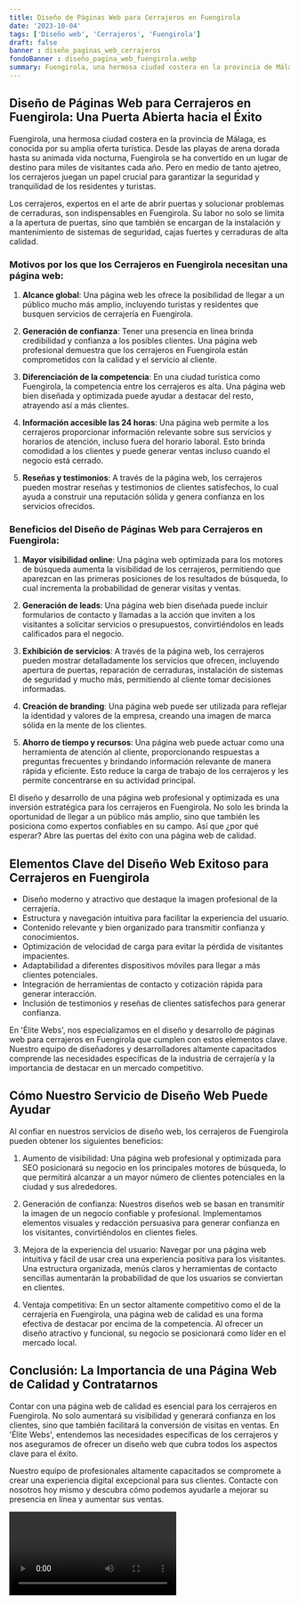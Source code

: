 ```yaml
---
title: Diseño de Páginas Web para Cerrajeros en Fuengirola
date: '2023-10-04'
tags: ['Diseño web', 'Cerrajeros', 'Fuengirola']
draft: false
banner : diseño_paginas_web_cerrajeros
fondoBanner : diseño_pagina_web_fuengirola.webp
summary: Fuengirola, una hermosa ciudad costera en la provincia de Málaga, es conocida por su amplia oferta turística. Desde las playas de arena dorada hasta su animada vida nocturna, Fuengirola se ha convertido en un lugar de destino para miles de visitantes cada año. Pero en medio de tanto ajetreo, los cerrajeros juegan un papel crucial para garantizar la seguridad y tranquilidad de los residentes y turistas.
---
```


## Diseño de Páginas Web para Cerrajeros en Fuengirola: Una Puerta Abierta hacia el Éxito

Fuengirola, una hermosa ciudad costera en la provincia de Málaga, es conocida por su amplia oferta turística. Desde las playas de arena dorada hasta su animada vida nocturna, Fuengirola se ha convertido en un lugar de destino para miles de visitantes cada año. Pero en medio de tanto ajetreo, los cerrajeros juegan un papel crucial para garantizar la seguridad y tranquilidad de los residentes y turistas.

Los cerrajeros, expertos en el arte de abrir puertas y solucionar problemas de cerraduras, son indispensables en Fuengirola. Su labor no solo se limita a la apertura de puertas, sino que también se encargan de la instalación y mantenimiento de sistemas de seguridad, cajas fuertes y cerraduras de alta calidad.

### Motivos por los que los Cerrajeros en Fuengirola necesitan una página web:

1. **Alcance global**: Una página web les ofrece la posibilidad de llegar a un público mucho más amplio, incluyendo turistas y residentes que busquen servicios de cerrajería en Fuengirola.

2. **Generación de confianza**: Tener una presencia en línea brinda credibilidad y confianza a los posibles clientes. Una página web profesional demuestra que los cerrajeros en Fuengirola están comprometidos con la calidad y el servicio al cliente.

3. **Diferenciación de la competencia**: En una ciudad turística como Fuengirola, la competencia entre los cerrajeros es alta. Una página web bien diseñada y optimizada puede ayudar a destacar del resto, atrayendo así a más clientes.

4. **Información accesible las 24 horas**: Una página web permite a los cerrajeros proporcionar información relevante sobre sus servicios y horarios de atención, incluso fuera del horario laboral. Esto brinda comodidad a los clientes y puede generar ventas incluso cuando el negocio está cerrado.

5. **Reseñas y testimonios**: A través de la página web, los cerrajeros pueden mostrar reseñas y testimonios de clientes satisfechos, lo cual ayuda a construir una reputación sólida y genera confianza en los servicios ofrecidos.

### Beneficios del Diseño de Páginas Web para Cerrajeros en Fuengirola:

1. **Mayor visibilidad online**: Una página web optimizada para los motores de búsqueda aumenta la visibilidad de los cerrajeros, permitiendo que aparezcan en las primeras posiciones de los resultados de búsqueda, lo cual incrementa la probabilidad de generar visitas y ventas.

2. **Generación de leads**: Una página web bien diseñada puede incluir formularios de contacto y llamadas a la acción que inviten a los visitantes a solicitar servicios o presupuestos, convirtiéndolos en leads calificados para el negocio.

3. **Exhibición de servicios**: A través de la página web, los cerrajeros pueden mostrar detalladamente los servicios que ofrecen, incluyendo apertura de puertas, reparación de cerraduras, instalación de sistemas de seguridad y mucho más, permitiendo al cliente tomar decisiones informadas.

4. **Creación de branding**: Una página web puede ser utilizada para reflejar la identidad y valores de la empresa, creando una imagen de marca sólida en la mente de los clientes.

5. **Ahorro de tiempo y recursos**: Una página web puede actuar como una herramienta de atención al cliente, proporcionando respuestas a preguntas frecuentes y brindando información relevante de manera rápida y eficiente. Esto reduce la carga de trabajo de los cerrajeros y les permite concentrarse en su actividad principal.

El diseño y desarrollo de una página web profesional y optimizada es una inversión estratégica para los cerrajeros en Fuengirola. No solo les brinda la oportunidad de llegar a un público más amplio, sino que también les posiciona como expertos confiables en su campo. Así que ¿por qué esperar? Abre las puertas del éxito con una página web de calidad.

<GifSeo />

<Cta />

## Elementos Clave del Diseño Web Exitoso para Cerrajeros en Fuengirola

- Diseño moderno y atractivo que destaque la imagen profesional de la cerrajería.
- Estructura y navegación intuitiva para facilitar la experiencia del usuario.
- Contenido relevante y bien organizado para transmitir confianza y conocimientos.
- Optimización de velocidad de carga para evitar la pérdida de visitantes impacientes.
- Adaptabilidad a diferentes dispositivos móviles para llegar a más clientes potenciales.
- Integración de herramientas de contacto y cotización rápida para generar interacción.
- Inclusión de testimonios y reseñas de clientes satisfechos para generar confianza.

En 'Élite Webs', nos especializamos en el diseño y desarrollo de páginas web para cerrajeros en Fuengirola que cumplen con estos elementos clave. Nuestro equipo de diseñadores y desarrolladores altamente capacitados comprende las necesidades específicas de la industria de cerrajería y la importancia de destacar en un mercado competitivo.

## Cómo Nuestro Servicio de Diseño Web Puede Ayudar

Al confiar en nuestros servicios de diseño web, los cerrajeros de Fuengirola pueden obtener los siguientes beneficios:

1. Aumento de visibilidad: Una página web profesional y optimizada para SEO posicionará su negocio en los principales motores de búsqueda, lo que permitirá alcanzar a un mayor número de clientes potenciales en la ciudad y sus alrededores.

2. Generación de confianza: Nuestros diseños web se basan en transmitir la imagen de un negocio confiable y profesional. Implementamos elementos visuales y redacción persuasiva para generar confianza en los visitantes, convirtiéndolos en clientes fieles.

3. Mejora de la experiencia del usuario: Navegar por una página web intuitiva y fácil de usar crea una experiencia positiva para los visitantes. Una estructura organizada, menús claros y herramientas de contacto sencillas aumentarán la probabilidad de que los usuarios se conviertan en clientes.

4. Ventaja competitiva: En un sector altamente competitivo como el de la cerrajería en Fuengirola, una página web de calidad es una forma efectiva de destacar por encima de la competencia. Al ofrecer un diseño atractivo y funcional, su negocio se posicionará como líder en el mercado local.

## Conclusión: La Importancia de una Página Web de Calidad y Contratarnos

Contar con una página web de calidad es esencial para los cerrajeros en Fuengirola. No solo aumentará su visibilidad y generará confianza en los clientes, sino que también facilitará la conversión de visitas en ventas. En 'Élite Webs', entendemos las necesidades específicas de los cerrajeros y nos aseguramos de ofrecer un diseño web que cubra todos los aspectos clave para el éxito.

Nuestro equipo de profesionales altamente capacitados se compromete a crear una experiencia digital excepcional para sus clientes. Contacte con nosotros hoy mismo y descubra cómo podemos ayudarle a mejorar su presencia en línea y aumentar sus ventas.

<Video />

<CtaBot job='Cerrajeros' city='Fuengirola'/>

<Gmaps query='Fuengirola+españa+maps' />